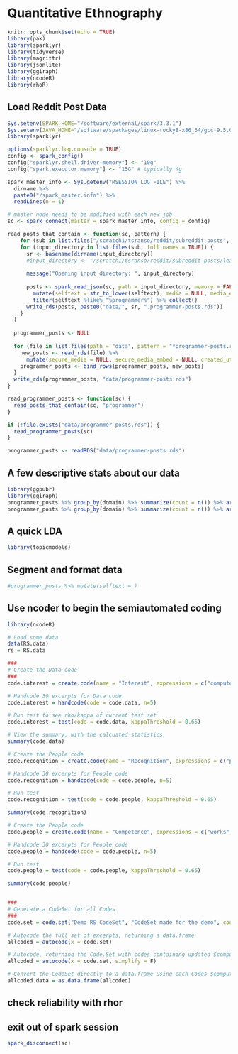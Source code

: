 # Quantitative Ethnography

```r
knitr::opts_chunk$set(echo = TRUE)
library(pak)
library(sparklyr)
library(tidyverse)
library(magrittr)
library(jsonlite)
library(ggiraph)
library(ncodeR)
library(rhoR)
```

## Load Reddit Post Data

```r
Sys.setenv(SPARK_HOME="/software/external/spark/3.3.1")
Sys.setenv(JAVA_HOME="/software/spackages/linux-rocky8-x86_64/gcc-9.5.0/openjdk-11.0.15_10-xo4fjahmlsjch52sftpoxby6kwbdfoib")
library(sparklyr)

options(sparklyr.log.console = TRUE)
config <- spark_config()
config["sparklyr.shell.driver-memory"] <- "10g"
config["spark.executor.memory"] <- "15G" # typically 4g

spark_master_info <- Sys.getenv("RSESSION_LOG_FILE") %>% 
  dirname %>% 
  paste0("/spark_master.info") %>% 
  readLines(n = 1)

# master node needs to be modified with each new job
sc <- spark_connect(master = spark_master_info, config = config)

```


```r
read_posts_that_contain <- function(sc, pattern) {
    for (sub in list.files("/scratch1/tsranso/reddit/subreddit-posts", full.names = TRUE)) {
    for (input_directory in list.files(sub, full.names = TRUE)) {
      sr <- basename(dirname(input_directory))
      #input_directory <- "/scratch1/tsranso/reddit/subreddit-posts/learnprogramming/2014"
      
      message("Opening input directory: ", input_directory)
      
      posts <- spark_read_json(sc, path = input_directory, memory = FALSE) %>% 
        mutate(selftext = str_to_lower(selftext), media = NULL, media_embed = NULL) %>% 
        filter(selftext %like% "%programmer%") %>% collect()
      write_rds(posts, paste0("data/", sr, ".programmer-posts.rds"))
    }
  }
  
  programmer_posts <- NULL
  
  for (file in list.files(path = "data", pattern = "*programmer-posts.rds", full.names = TRUE)) {
    new_posts <- read_rds(file) %>% 
      mutate(secure_media = NULL, secure_media_embed = NULL, created_utc = as.character(created_utc))
    programmer_posts <- bind_rows(programmer_posts, new_posts)
  }
  write_rds(programmer_posts, "data/programmer-posts.rds")
}

read_programmer_posts <- function(sc) {
  read_posts_that_contain(sc, "programmer")
}

if (!file.exists("data/programmer-posts.rds")) {
  read_programmer_posts(sc)
}

programmer_posts <- readRDS("data/programmer-posts.rds")
```

## A few descriptive stats about our data

```r
library(ggpubr)
library(ggiraph)
programmer_posts %>% group_by(domain) %>% summarize(count = n()) %>% arrange(-count)
programmer_posts %>% group_by(domain) %>% summarize(count = n()) %>% arrange(-count) %>% ggbarplot(x = "domain", y = "count") + rotate_x_text(45)
```

## A quick LDA

```r
library(topicmodels)
```


## Segment and format data

```r
#programmer_posts %>% mutate(selftext = )
```


## Use ncoder to begin the semiautomated coding

```r
library(ncodeR)

# Load some data
data(RS.data)
rs = RS.data

###
# Create the Data code
###
code.interest = create.code(name = "Interest", expressions = c("computer","programming", "goals"), excerpts = rs$text)

# Handcode 30 excerpts for Data code
code.interest = handcode(code = code.data, n=5)

# Run test to see rho/kappa of current test set
code.interest = test(code = code.data, kappaThreshold = 0.65)

# View the summary, with the calcuated statistics
summary(code.data)

# Create the People code
code.recognition = create.code(name = "Recognition", expressions = c("peers","friends", "teachers", "family", "people"), excerpts = rs$text)

# Handcode 30 excerpts for People code
code.recognition = handcode(code = code.people, n=5)

# Run test
code.recognition = test(code = code.people, kappaThreshold = 0.65)

summary(code.recognition)

# Create the People code
code.people = create.code(name = "Competence", expressions = c("works", "programmed", "broke", "fixed", "wondering"), excerpts = rs$text)

# Handcode 30 excerpts for People code
code.people = handcode(code = code.people, n=5)

# Run test
code.people = test(code = code.people, kappaThreshold = 0.65)

summary(code.people)


###
# Generate a CodeSet for all Codes
###
code.set = code.set("Demo RS CodeSet", "CodeSet made for the demo", codes = c(code.data, code.people))

# Autocode the full set of excerpts, returning a data.frame
allcoded = autocode(x = code.set)

# Autocode, returning the Code.Set with codes containing updated $computerSets
allcoded = autocode(x = code.set, simplify = F)

# Convert the CodeSet directly to a data.frame using each Codes $computerSet
allcoded.data = as.data.frame(allcoded)
```


## check reliability with rhor

## exit out of spark session

```r
spark_disconnect(sc)
```

